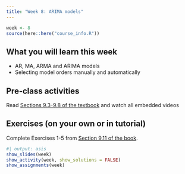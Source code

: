 ```yaml
---
title: "Week 8: ARIMA models"
---
```


```r
week <- 8
source(here::here("course_info.R"))
```

## What you will learn this week

* AR, MA, ARMA and ARIMA models
* Selecting model orders manually and automatically

## Pre-class activities

Read [Sections 9.3-9.8 of the textbook](https://otexts.com/fpp3/arima.html) and watch all embedded videos


## Exercises (on your own or in tutorial)

Complete Exercises 1-5 from [Section 9.11 of the book](https://otexts.com/fpp3/arima-exercises.html).

<!-- [**Solutions to Exercises**](ex8-sol.qmd) -->


```r
#| output: asis
show_slides(week)
show_activity(week, show_solutions = FALSE)
show_assignments(week)
```
